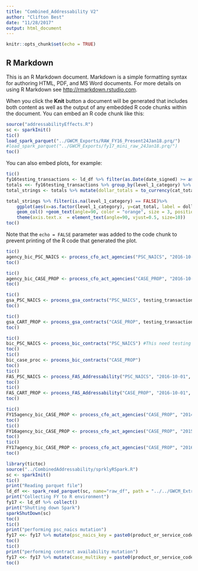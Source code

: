 ```yaml
---
title: "Combined_Addressability V2"
author: "Clifton Best"
date: "11/28/2017"
output: html_document
---
```


```r
knitr::opts_chunk$set(echo = TRUE)
```

## R Markdown

This is an R Markdown document. Markdown is a simple formatting syntax for authoring HTML, PDF, and MS Word documents. For more details on using R Markdown see <http://rmarkdown.rstudio.com>.

When you click the **Knit** button a document will be generated that includes both content as well as the output of any embedded R code chunks within the document. You can embed an R code chunk like this:

```r
source("addressabilityEffects.R")
sc <- sparkInit()
tic()
load_spark_parquet("../GWCM_Exports/RAW_FY16_Present24Jan18.prq/")
#load_spark_parquet("../GWCM_Exports/fy17_mini_raw_24Jan18.prq/")
toc()

```

You can also embed plots, for example:

```r
tic()
fy16testing_transactions <- ld_df %>% filter(as.Date(date_signed) >= as.Date("2015-10-01") & as.Date(date_signed) <= as.Date("2016-09-30"))  
totals <<- fy16testing_transactions %>% group_by(level_1_category) %>% summarise(cat_total = sum(dollars_obligated)) %>% collect()
total_strings <- totals %>% mutate(dollar_totals = to_currency(cat_total, currency_symbol = "$", symbol_first = TRUE, group_size = 3, group_delim = ",", decimal_size = 2,decimal_delim = ".")) %>% collect()                                                                                                     

total_strings %>% filter(is.na(level_1_category) == FALSE)%>%
    ggplot(aes(x=as.factor(level_1_category), y=cat_total, label = dollar_totals) ) + 
    geom_col() +geom_text(angle=90, color = "orange", size = 3, position = position_stack(vjust = 0.5))+
    theme(axis.text.x  = element_text(angle=90, vjust=0.5, size=10))
toc()
```

Note that the `echo = FALSE` parameter was added to the code chunk to prevent printing of the R code that generated the plot.
```r
tic()
agency_bic_PSC_NAICS <- process_cfo_act_agencies("PSC_NAICS", "2016-10-01", "2017-09-30")
toc()

tic()
agency_bic_CASE_PROP <- process_cfo_act_agencies("CASE_PROP", "2016-10-01", "2017-09-30")
toc()

tic()
gsa_PSC_NAICS <- process_gsa_contracts("PSC_NAICS", testing_transactions)
toc()

tic()
gsa_CART_PROP <- process_gsa_contracts("CASE_PROP", testing_transactions)
toc()

tic()
bic_PSC_NAICS <- process_bic_contracts("PSC_NAICS") #This need testing transactions parameter added. Default was FY16
toc()
tic()
bic_case_proc <- process_bic_contracts("CASE_PROP")
toc()
tic()
FAS_PSC_NAICS <- process_FAS_Addressability("PSC_NAICS", "2016-10-01", "2017-09-30")
toc()
tic()
FAS_CART_PROP <- process_FAS_Addressability("CASE_PROP", "2016-10-01", "2017-09-30")
toc()
```



```r
tic()
FY15agency_bic_CASE_PROP <- process_cfo_act_agencies("CASE_PROP", "2014-10-01", "2015-09-30")
toc()
tic()
FY16agency_bic_CASE_PROP <- process_cfo_act_agencies("CASE_PROP", "2015-10-01", "2016-09-30")
toc()
tic()
FY17agency_bic_CASE_PROP <- process_cfo_act_agencies("CASE_PROP", "2016-10-01", "2017-09-30")
toc()

```

```r
library(tictoc)
source("../CombinedAddressability/sprklyRSpark.R")
sc <- sparkInit()
tic()
print("Reading parquet file")
ld_df <<- spark_read_parquet(sc, name="raw_df", path = "../../GWCM_Extracts/miniGWCM_FPDS_FY13_PRESENT_JAN_302018-02-0219_26_00.prq/")
print("Collecting FY to R environment")
fy17 <- ld_df %>% collect()
print("Shutting down Spark")
sparkShutDown(sc)
toc()
tic()
print("performing psc_naics mutation")
fy17 <<- fy17 %>% mutate(psc_naics_key = paste0(product_or_service_code,"_",naics_code))
toc()
tic()
print("performing contract availability mutation")
fy17 <<- fy17 %>% mutate(case_multikey = paste0(product_or_service_code,"_",naics_code,"_", sbg_flag,"_", women_owned_flag,"_", veteran_owned_flag,"_", minority_owned_business_flag,"_", foreign_government, "_", co_bus_size_determination_code, "_", foreign_funding_desc, "_", firm8a_joint_venture, "_", dot_certified_disadv_bus, "_", sdb, "_", sdb_flag, "_", hubzone_flag, "_", sheltered_workshop_flag,"_", srdvob_flag, "_", other_minority_owned, "_", baob_flag, "_", aiob_flag, "_", naob_flag, "_", haob_flag, "_", saaob_flag, "_", emerging_small_business_flag, "_", wosb_flag, "_", edwosb_flag, "_", jvwosb_flag, "_", edjvwosb_flag))
toc()


```


